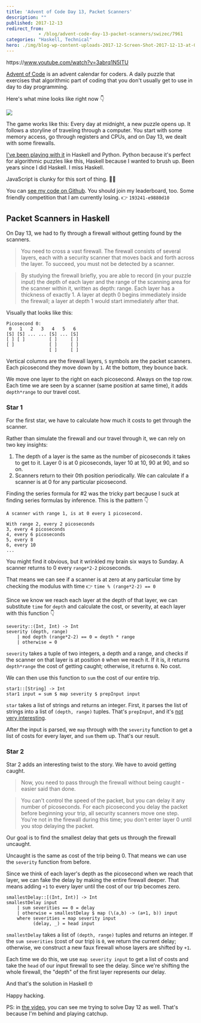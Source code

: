 ```yaml
---
title: 'Advent of Code Day 13, Packet Scanners'
description: ""
published: 2017-12-13
redirect_from: 
            - /blog/advent-code-day-13-packet-scanners/swizec/7961
categories: "Haskell, Technical"
hero: ./img/blog-wp-content-uploads-2017-12-Screen-Shot-2017-12-13-at-08.14.34-inline.png
---
```

https&#x3A;//www.youtube.com/watch?v=3abrq1N5ITU



[Advent of Code](https://adventofcode.com/) is an advent calendar for coders. A daily puzzle that exercises that algorithmic part of coding that you don't usually get to use in day to day programming.



Here's what mine looks like right now 👇



![](./img/blog-wp-content-uploads-2017-12-Screen-Shot-2017-12-13-at-08.14.34-inline.png)



The game works like this: Every day at midnight, a new puzzle opens up. It follows a storyline of traveling through a computer. You start with some memory access, go through registers and CPUs, and on Day 13, we dealt with some firewalls.



[I've been playing with it](https://www.youtube.com/playlist?list=PLF8WgaD4xmjWaUkBRoQiYGCV3WSKRH0pU) in Haskell and Python. Python because it's perfect for algorithmic puzzles like this, Haskell because I wanted to brush up. Been years since I did Haskell. I miss Haskell.



JavaScript is clunky for this sort of thing. 🤷‍♀️



You can [see my code on Github](https://github.com/Swizec/advent-of-code-2017). You should join my leaderboard, too. Some friendly competition that I am currently losing. 👉 `193241-e9880d10`



## Packet Scanners in Haskell



On Day 13, we had to fly through a firewall without getting found by the scanners.



> You need to cross a vast firewall. The firewall consists of several layers, each with a security scanner that moves back and forth across the layer. To succeed, you must not be detected by a scanner.



> By studying the firewall briefly, you are able to record (in your puzzle input) the depth of each layer and the range of the scanning area for the scanner within it, written as depth: range. Each layer has a thickness of exactly 1. A layer at depth 0 begins immediately inside the firewall; a layer at depth 1 would start immediately after that.



Visually that looks like this:



```
Picosecond 0:
 0   1   2   3   4   5   6
[S] [S] ... ... [S] ... [S]
[ ] [ ]         [ ]     [ ]
[ ]             [ ]     [ ]
                [ ]     [ ]
```



Vertical columns are the firewall layers, `S` symbols are the packet scanners. Each picosecond they move down by `1`. At the bottom, they bounce back.



We move one layer to the right on each picosecond. Always on the top row. Each time we are seen by a scanner (same position at same time), it adds `depth*range` to our travel cost.



### Star 1



For the first star, we have to calculate how much it costs to get through the scanner.



Rather than simulate the firewall and our travel through it, we can rely on two key insights:



1. The depth of a layer is the same as the number of picoseconds it takes to get to it. Layer 0 is at 0 picoseconds, layer 10 at 10, 90 at 90, and so on.
2. Scanners return to their 0th position periodically. We can calculate if a scanner is at 0 for any particular picosecond.



Finding the series formula for #2 was the tricky part because I suck at finding series formulas by inference. This is the pattern 👇



```
A scanner with range 1, is at 0 every 1 picosecond.

With range 2, every 2 picoseconds
3, every 4 picoseconds
4, every 6 picoseconds
5, every 8
6, every 10
...
```



You might find it obvious, but it wrinkled my brain six ways to Sunday. A scanner returns to 0 every `range*2-2` picoseconds.



That means we can see if a scanner is at zero at any particular time by checking the modulus with time 👉 `time % (range*2-2) == 0`



Since we know we reach each layer at the depth of that layer, we can substitute `time` for `depth` and calculate the cost, or severity, at each layer with this function 👇



```
severity::(Int, Int) -> Int
severity (depth, range)
    | mod depth (range*2-2) == 0 = depth * range
    | otherwise = 0
```



`severity` takes a tuple of two integers, a depth and a range, and checks if the scanner on that layer is at position `0` when we reach it. If it is, it returns `depth*range` the cost of getting caught; otherwise, it returns `0`. No cost.



We can then use this function to `sum` the cost of our entire trip.



```
star1::[String] -> Int
star1 input = sum $ map severity $ prepInput input
```



`star` takes a list of strings and returns an integer. First, it parses the list of strings into a list of `(depth, range)` tuples. That's `prepInput`, and it's [not very interesting](https://github.com/Swizec/advent-of-code-2017/blob/master/13.hs#L50).



After the input is parsed, we `map` through with the `severity` function to get a list of costs for every layer, and `sum` them up. That's our result.



### Star 2



Star 2 adds an interesting twist to the story. We have to avoid getting caught.



> Now, you need to pass through the firewall without being caught - easier said than done.



> You can't control the speed of the packet, but you can delay it any number of picoseconds. For each picosecond you delay the packet before beginning your trip, all security scanners move one step. You're not in the firewall during this time; you don't enter layer 0 until you stop delaying the packet.



Our goal is to find the smallest delay that gets us through the firewall uncaught.



Uncaught is the same as cost of the trip being 0. That means we can use the `severity` function from before.



Since we think of each layer's depth as the picosecond when we reach that layer, we can fake the delay by making the entire firewall deeper. That means adding `+1` to every layer until the cost of our trip becomes zero.



```
smallestDelay::[(Int, Int)] -> Int
smallestDelay input
    | sum severities == 0 = delay
    | otherwise = smallestDelay $ map (\(a,b) -> (a+1, b)) input
    where severities = map severity input
          (delay, _) = head input
```



`smallestDelay` takes a list of `(depth, range)` tuples and returns an integer. If the `sum severities` (cost of our trip) is `0`, we return the current delay; otherwise, we construct a new faux firewall whose layers are shifted by `+1`.



Each time we do this, we use `map severity input` to get a list of costs and take the `head` of our input firewall to see the delay. Since we're shifting the whole firewall, the "depth" of the first layer represents our delay.



And that's the solution in Haskell 🤓



Happy hacking.



PS: in [the video](https://www.youtube.com/watch?v=3abrq1N5ITU), you can see me trying to solve Day 12 as well. That's because I'm behind and playing catchup.